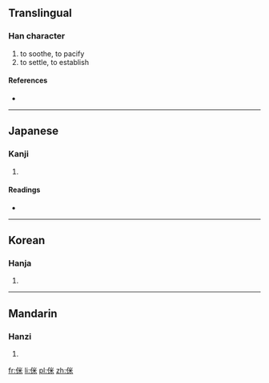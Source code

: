 ==Translingual==

===Han character===
{{Han char|rn=9|rad=人|as=06|sn=8|four=|canj=人火木 (OFD), X人火木 (XOFD)}}

# to soothe, to pacify
# to settle, to establish

====References====
* {{Han ref|kx=0102.020|dkj=00591|dj=0216.010|hdz=10154.010|uh=4F8E|ud=20366}}

----

==Japanese==

===Kanji===
{{ja-kanji|grade=|rs=人06}}

# {{defn|lang=ja|sort=人06}}

====Readings====
* {{ja-readings|on=[[び]] (bi), [[み]] (mi)|kun=[[いつくしむ]] (itsukushimu)}}

----

==Korean==

===Hanja===
{{ko-hanja|hangeul=미|rv=mi|mr=mi}}

# {{defn|lang=ko|sort=人06}}

----

==Mandarin==

===Hanzi===
{{cmn-hanzi|pin=[[mǐ]] ([[mi3]])|wg=mi<sup>3</sup>}}

# {{defn|lang=cmn|sort=人06}}

[[fr:侎]]
[[li:侎]]
[[pl:侎]]
[[zh:侎]]